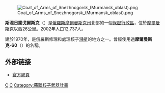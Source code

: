 {{Coord|69|12|N|33|14|E|display=title}}
[[File:Coat_of_Arms_of_Snezhnogorsk__(Murmansk_oblast).png|right]]

'''斯涅日諾戈爾斯克'''（{{lang-ru|Снежного́рск}}）是[[俄羅斯|俄羅斯]][[摩爾曼斯克州|摩爾曼斯克州]]北部的一個[[保密行政區|保密行政區]]，位於[[摩爾曼斯克|摩爾曼斯克]]以西26公里。2002年人口12,737人。

建於1970年，是俄羅斯修理和處理核子[[潛艇|潛艇]]的地方之一。曾經使用過'''摩爾曼斯克-60'''（{{lang|ru|Мурманск-60}}）的名稱。

==外部链接==
* [https://web.archive.org/web/20080917082341/http://www.snegadm.ru/ 官方網頁]

{{摩爾曼斯克州城市}}
{{Closed cities of Russia}}

[[Category:保密行政区|С]]
[[Category:摩爾曼斯克州城市|С]]
[[Category:蘇聯核子武器計畫|Category:蘇聯核子武器計畫]]